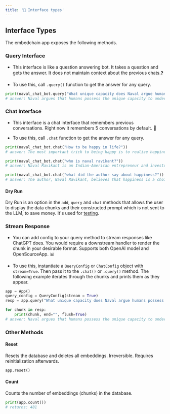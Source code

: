```yaml
---
title: '🤝 Interface types'
---
```


## Interface Types

The embedchain app exposes the following methods.

### Query Interface

- This interface is like a question answering bot. It takes a question and gets the answer. It does not maintain context about the previous chats.❓

- To use this, call `.query()` function to get the answer for any query.

```python
print(naval_chat_bot.query("What unique capacity does Naval argue humans possess when it comes to understanding explanations or concepts?"))
# answer: Naval argues that humans possess the unique capacity to understand explanations or concepts to the maximum extent possible in this physical reality.
```

### Chat Interface

- This interface is a chat interface that remembers previous conversations. Right now it remembers 5 conversations by default. 💬

- To use this, call `.chat` function to get the answer for any query.

```python
print(naval_chat_bot.chat("How to be happy in life?"))
# answer: The most important trick to being happy is to realize happiness is a skill you develop and a choice you make. You choose to be happy, and then you work at it. It's just like building muscles or succeeding at your job. It's about recognizing the abundance and gifts around you at all times.

print(naval_chat_bot.chat("who is naval ravikant?"))
# answer: Naval Ravikant is an Indian-American entrepreneur and investor.

print(naval_chat_bot.chat("what did the author say about happiness?"))
# answer: The author, Naval Ravikant, believes that happiness is a choice you make and a skill you develop. He compares the mind to the body, stating that just as the body can be molded and changed, so can the mind. He emphasizes the importance of being present in the moment and not getting caught up in regrets of the past or worries about the future. By being present and grateful for where you are, you can experience true happiness.
```

#### Dry Run

Dry Run is an option in the `add`, `query` and `chat` methods that allows the user to display the data chunks and their constructed prompt which is not sent to the LLM, to save money. It's used for [testing](/advanced/testing#dry-run).


### Stream Response

- You can add config to your query method to stream responses like ChatGPT does. You would require a downstream handler to render the chunk in your desirable format. Supports both OpenAI model and OpenSourceApp. 📊

- To use this, instantiate a `QueryConfig` or `ChatConfig` object with `stream=True`. Then pass it to the `.chat()` or `.query()` method. The following example iterates through the chunks and prints them as they appear.

```python
app = App()
query_config = QueryConfig(stream = True)
resp = app.query("What unique capacity does Naval argue humans possess when it comes to understanding explanations or concepts?", query_config)

for chunk in resp:
    print(chunk, end="", flush=True)
# answer: Naval argues that humans possess the unique capacity to understand explanations or concepts to the maximum extent possible in this physical reality.
```

### Other Methods

#### Reset

Resets the database and deletes all embeddings. Irreversible. Requires reinitialization afterwards.

```python
app.reset()
```

#### Count

Counts the number of embeddings (chunks) in the database.

```python
print(app.count())
# returns: 481
```
